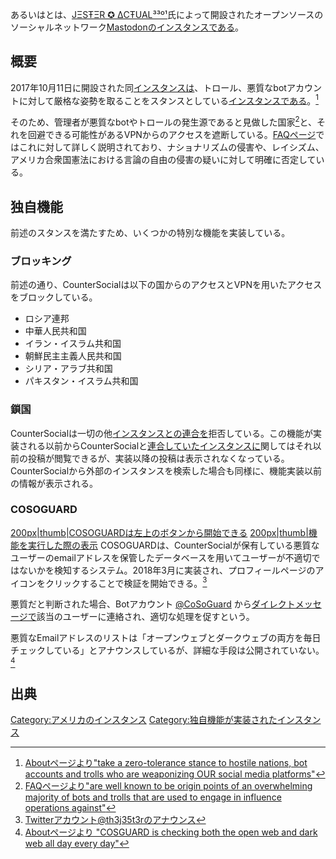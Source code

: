 {{Infobox instance
| Name          = {{Ruby|'''CounterSocial'''|カウンター ソーシャル}}
| Image         = [[ファイル:CounterSocial.svg|200px|CounterSocial]]
| Domain        = https://counter.social
| Admin         = [https://counter.social/@th3j35t3r JΞSŦΞR ✪ ΔCŦUAL³³º¹] 
| Country       = アメリカ合衆国
| Start         = 2017年10月11日<ref>[https://counter.social/@Sean_Spoonts/2 @Sean_Spoonts氏による現存する最古のトゥート]</ref>
| Kifu          = [https://www.patreon.com/CounterSocial Patreon],<br />BitCoin <code>1AKyvmUCpH2ifGb3BQjZbefRuGR5uZWKga</code>
| SourceCode    = https://github.com/th3j35t3r/CounterSocial
| Alias         = CoSoなど
}}{{Ruby|'''CounterSocial'''|カウンター ソーシャル}}あるいは{{Ruby|Counter.social|カウンター ドット ソーシャル}}とは、[https://counter.social/@th3j35t3r JΞSŦΞR ✪ ΔCŦUAL³³º¹]氏によって開設されたオープンソースのソーシャルネットワーク[[Mastodon]]のインスタンスである。

== 概要 ==
2017年10月11日に開設された同[[インスタンス]]は、トロール、悪質なbotアカウントに対して厳格な姿勢を取ることをスタンスとしている[[インスタンス]]である。<ref>[https://counter.social/about Aboutページより"take a zero-tolerance stance to hostile nations, bot accounts and trolls who are weaponizing OUR social media platforms"]</ref>

そのため、管理者が悪質なbotやトロールの発生源であると見做した国家<ref>[https://counter.social/faq.html FAQページより"are well known to be origin points of an overwhelming majority of bots and trolls that are used to engage in influence operations against"]</ref>と、それを回避できる可能性があるVPNからのアクセスを遮断している。[https://counter.social/faq.html FAQページ]ではこれに対して詳しく説明されており、ナショナリズムの侵害や、レイシズム、アメリカ合衆国憲法における言論の自由の侵害の疑いに対して明確に否定している。

== 独自機能 ==
前述のスタンスを満たすため、いくつかの特別な機能を実装している。

=== ブロッキング ===
前述の通り、CounterSocialは以下の国からのアクセスとVPNを用いたアクセスをブロックしている。
* ロシア連邦
* 中華人民共和国
* イラン・イスラム共和国
* 朝鮮民主主義人民共和国
* シリア・アラブ共和国
* パキスタン・イスラム共和国

=== 鎖国 ===
CounterSocialは一切の他[[インスタンス]]との[[連合]]を拒否している。この機能が実装される以前からCounterSocialと[[連合]]していたインスタンスに関してはそれ以前の投稿が閲覧できるが、実装以降の投稿は表示されなくなっている。CounterSocialから外部のインスタンスを検索した場合も同様に、機能実装以前の情報が表示される。

=== COSOGUARD ===
[[ファイル:COSOGUARD button.png|200px|thumb|COSOGUARDは左上のボタンから開始できる]]
[[ファイル:COSOGUARD modal.png|200px|thumb|機能を実行した際の表示]]
COSOGUARDは、CounterSocialが保有している悪質なユーザーのemailアドレスを保管したデータベースを用いてユーザーが不適切ではないかを検知するシステム。2018年3月に実装され、プロフィールページのアイコンをクリックすることで検証を開始できる。<ref>[https://twitter.com/th3j35t3r/status/973735470969643008 Twitterアカウント@th3j35t3rのアナウンス]</ref>

悪質だと判断された場合、Botアカウント [https://counter.social/@CoSoGuard @CoSoGuard] から[[ダイレクトメッセージ]]で該当のユーザーに連絡され、適切な処理を促すという。

悪質なEmailアドレスのリストは「オープンウェブとダークウェブの両方を毎日チェックしている」とアナウンスしているが、詳細な手段は公開されていない。<ref>[https://counter.social/about Aboutページより "COSGUARD is checking both the open web and dark web all day every day"]</ref>

== 出典 ==
<references />

{{デフォルトソート:かうんたーそーしゃる}}
[[Category:アメリカのインスタンス]]
[[Category:独自機能が実装されたインスタンス]]